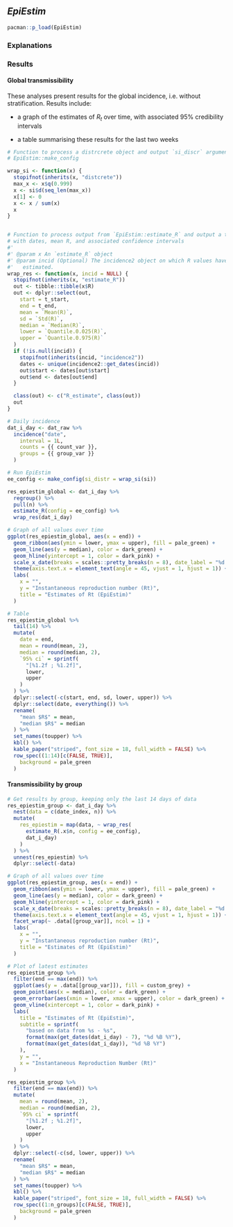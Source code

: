 ## _EpiEstim_ 

```r
pacman::p_load(EpiEstim)
```

### Explanations


### Results

#### Global transmissibility

These analyses present results for the global incidence, i.e. without
stratification. Results include:
 
* a graph of the estimates of $R_t$ over time, with associated 95% credibility
  intervals
  
* a table summarising these results for the last two weeks

```r
# Function to process a distrcrete object and output `si_discr` argument for
# EpiEstim::make_config

wrap_si <- function(x) {
  stopifnot(inherits(x, "distcrete"))
  max_x <- x$q(0.999)
  x <- si$d(seq_len(max_x))
  x[1] <- 0
  x <- x / sum(x)
  x
}


# Function to process output from `EpiEstim::estimate_R` and output a tibble
# with dates, mean R, and associated confidence intervals
#'
#' @param x An `estimate_R` object
#' @param incid (Optional) The incidence2 object on which R values have been
#'   estimated.
wrap_res <- function(x, incid = NULL) {
  stopifnot(inherits(x, "estimate_R"))
  out <- tibble::tibble(x$R)
  out <- dplyr::select(out,
    start = t_start,
    end = t_end,
    mean = `Mean(R)`,
    sd = `Std(R)`,
    median = `Median(R)`,
    lower = `Quantile.0.025(R)`,
    upper = `Quantile.0.975(R)`
  )
  if (!is.null(incid)) {
    stopifnot(inherits(incid, "incidence2"))
    dates <- unique(incidence2::get_dates(incid))
    out$start <- dates[out$start]
    out$end <- dates[out$end]
  }

  class(out) <- c("R_estimate", class(out))
  out
}

# Daily incidence
dat_i_day <- dat_raw %>%
  incidence("date",
    interval = 1L,
    counts = {{ count_var }},
    groups = {{ group_var }}
  )

# Run EpiEstim
ee_config <- make_config(si_distr = wrap_si(si))

res_epiestim_global <- dat_i_day %>%
  regroup() %>%
  pull(n) %>%
  estimate_R(config = ee_config) %>%
  wrap_res(dat_i_day)

# Graph of all values over time
ggplot(res_epiestim_global, aes(x = end)) +
  geom_ribbon(aes(ymin = lower, ymax = upper), fill = pale_green) +
  geom_line(aes(y = median), color = dark_green) +
  geom_hline(yintercept = 1, color = dark_pink) +
  scale_x_date(breaks = scales::pretty_breaks(n = 8), date_label = "%d %b %Y") +
  theme(axis.text.x = element_text(angle = 45, vjust = 1, hjust = 1)) +
  labs(
    x = "",
    y = "Instantaneous reproduction number (Rt)",
    title = "Estimates of Rt (EpiEstim)"
  )

# Table
res_epiestim_global %>%
  tail(14) %>%
  mutate(
    date = end,
    mean = round(mean, 2),
    median = round(median, 2),
    `95% ci` = sprintf(
      "[%1.2f ; %1.2f]",
      lower,
      upper
    )
  ) %>%
  dplyr::select(-c(start, end, sd, lower, upper)) %>%
  dplyr::select(date, everything()) %>%
  rename(
    "mean $R$" = mean,
    "median $R$" = median
  ) %>%
  set_names(toupper) %>%
  kbl() %>%
  kable_paper("striped", font_size = 18, full_width = FALSE) %>%
  row_spec((1:14)[c(FALSE, TRUE)],
    background = pale_green
  )
```

#### Transmissibility by group

```r
# Get results by group, keeping only the last 14 days of data
res_epiestim_group <- dat_i_day %>%
  nest(data = c(date_index, n)) %>%
  mutate(
    res_epiestim = map(data, ~ wrap_res(
      estimate_R(.x$n, config = ee_config), 
      dat_i_day)
    )
  ) %>%
  unnest(res_epiestim) %>%
  dplyr::select(-data)

# Graph of all values over time
ggplot(res_epiestim_group, aes(x = end)) +
  geom_ribbon(aes(ymin = lower, ymax = upper), fill = pale_green) +
  geom_line(aes(y = median), color = dark_green) +
  geom_hline(yintercept = 1, color = dark_pink) +
  scale_x_date(breaks = scales::pretty_breaks(n = 8), date_label = "%d %b %Y") +
  theme(axis.text.x = element_text(angle = 45, vjust = 1, hjust = 1)) +
  facet_wrap(~ .data[[group_var]], ncol = 1) +
  labs(
    x = "",
    y = "Instantaneous reproduction number (Rt)",
    title = "Estimates of Rt (EpiEstim)"
  )
```

```r
# Plot of latest estimates
res_epiestim_group %>%
  filter(end == max(end)) %>%
  ggplot(aes(y = .data[[group_var]]), fill = custom_grey) +
  geom_point(aes(x = median), color = dark_green) +
  geom_errorbar(aes(xmin = lower, xmax = upper), color = dark_green) +
  geom_vline(xintercept = 1, color = dark_pink) +
  labs(
    title = "Estimates of Rt (EpiEstim)",
    subtitle = sprintf(
      "based on data from %s - %s",
      format(max(get_dates(dat_i_day) - 7), "%d %B %Y"),
      format(max(get_dates(dat_i_day)), "%d %B %Y")
    ),
    y = "",
    x = "Instantaneous Reproduction Number (Rt)"
  )

res_epiestim_group %>%
  filter(end == max(end)) %>%
  mutate(
    mean = round(mean, 2),
    median = round(median, 2),
    `95% ci` = sprintf(
      "[%1.2f ; %1.2f]",
      lower,
      upper
    )
  ) %>%
  dplyr::select(-c(sd, lower, upper)) %>%
  rename(
    "mean $R$" = mean,
    "median $R$" = median
  ) %>%
  set_names(toupper) %>%
  kbl() %>%
  kable_paper("striped", font_size = 18, full_width = FALSE) %>%
  row_spec((1:n_groups)[c(FALSE, TRUE)],
    background = pale_green
  )
```
